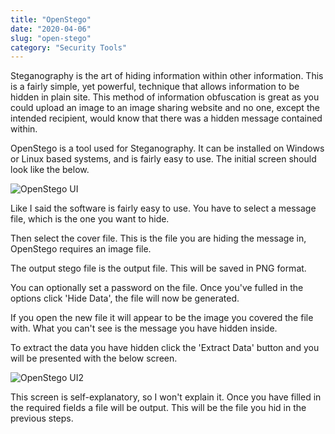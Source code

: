 ```yaml
---
title: "OpenStego"
date: "2020-04-06"
slug: "open-stego"
category: "Security Tools"
---
```


Steganography is the art of hiding information within other information. This is a fairly simple, yet powerful, technique that allows information to be hidden in plain site. This method of information obfuscation is great as you could upload an image to an image sharing website and no one, except the intended recipient, would know that there was a hidden message contained within.

OpenStego is a tool used for Steganography. It can be installed on Windows or Linux based systems, and is fairly easy to use. The initial screen should look like the below.

![OpenStego UI](./ui1.png)

Like I said the software is fairly easy to use. You have to select a message file, which is the one you want to hide. 

Then select the cover file. This is the file you are hiding the message in, OpenStego requires an image file.

The output stego file is the output file. This will be saved in PNG format.

You can optionally set a password on the file. Once you've fulled in the options click 'Hide Data', the file will now be generated.

If you open the new file it will appear to be the image you covered the file with. What you can't see is the message you have hidden inside.

To extract the data you have hidden click the 'Extract Data' button and you will be presented with the below screen.

![OpenStego UI2](./ui2.png)

This screen is self-explanatory, so I won't explain it. Once you have filled in the required fields a file will be output. This will be the file you hid in the previous steps.